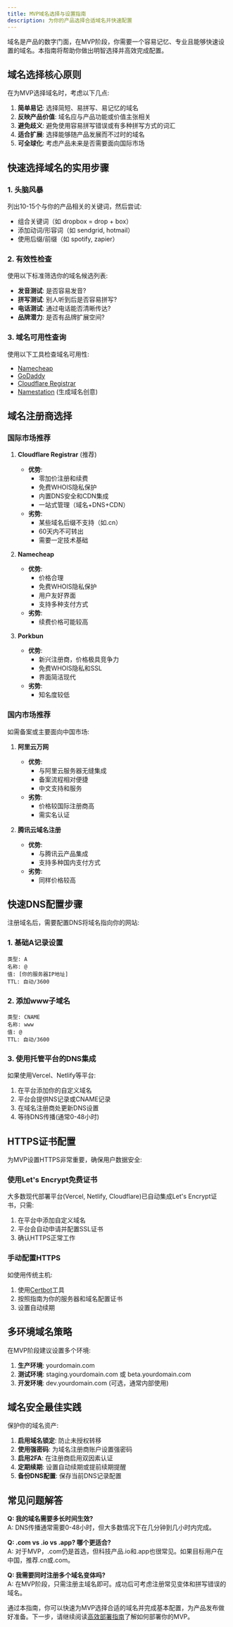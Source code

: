 ```yaml
---
title: MVP域名选择与设置指南
description: 为你的产品选择合适域名并快速配置
---
```


域名是产品的数字门面，在MVP阶段，你需要一个容易记忆、专业且能够快速设置的域名。本指南将帮助你做出明智选择并高效完成配置。

## 域名选择核心原则

在为MVP选择域名时，考虑以下几点:

1. **简单易记**: 选择简短、易拼写、易记忆的域名
2. **反映产品价值**: 域名应与产品功能或价值主张相关
3. **避免歧义**: 避免使用容易拼写错误或有多种拼写方式的词汇
4. **适合扩展**: 选择能够随产品发展而不过时的域名
5. **可全球化**: 考虑产品未来是否需要面向国际市场

## 快速选择域名的实用步骤

### 1. 头脑风暴

列出10-15个与你的产品相关的关键词，然后尝试:
- 组合关键词（如 dropbox = drop + box）
- 添加动词/形容词（如 sendgrid, hotmail）
- 使用后缀/前缀（如 spotify, zapier）

### 2. 有效性检查

使用以下标准筛选你的域名候选列表:
- **发音测试**: 是否容易发音?
- **拼写测试**: 别人听到后是否容易拼写?
- **电话测试**: 通过电话能否清晰传达?
- **品牌潜力**: 是否有品牌扩展空间?

### 3. 域名可用性查询

使用以下工具检查域名可用性:
- [Namecheap](https://www.namecheap.com/)
- [GoDaddy](https://www.godaddy.com/)
- [Cloudflare Registrar](https://www.cloudflare.com/products/registrar/)
- [Namestation](https://namestation.com/) (生成域名创意)

## 域名注册商选择

### 国际市场推荐

1. **Cloudflare Registrar** (推荐)
   - **优势**: 
     - 零加价注册和续费
     - 免费WHOIS隐私保护
     - 内置DNS安全和CDN集成
     - 一站式管理（域名+DNS+CDN）
   - **劣势**:
     - 某些域名后缀不支持（如.cn）
     - 60天内不可转出
     - 需要一定技术基础

2. **Namecheap**
   - **优势**:
     - 价格合理
     - 免费WHOIS隐私保护
     - 用户友好界面
     - 支持多种支付方式
   - **劣势**:
     - 续费价格可能较高

3. **Porkbun**
   - **优势**:
     - 新兴注册商，价格极具竞争力
     - 免费WHOIS隐私和SSL
     - 界面简洁现代
   - **劣势**:
     - 知名度较低

### 国内市场推荐

如需备案或主要面向中国市场:

1. **阿里云万网**
   - **优势**:
     - 与阿里云服务器无缝集成
     - 备案流程相对便捷
     - 中文支持和服务
   - **劣势**:
     - 价格较国际注册商高
     - 需实名认证

2. **腾讯云域名注册**
   - **优势**:
     - 与腾讯云产品集成
     - 支持多种国内支付方式
   - **劣势**:
     - 同样价格较高

## 快速DNS配置步骤

注册域名后，需要配置DNS将域名指向你的网站:

### 1. 基础A记录设置

```
类型: A
名称: @
值: [你的服务器IP地址]
TTL: 自动/3600
```

### 2. 添加www子域名

```
类型: CNAME
名称: www
值: @
TTL: 自动/3600
```

### 3. 使用托管平台的DNS集成

如果使用Vercel、Netlify等平台:

1. 在平台添加你的自定义域名
2. 平台会提供NS记录或CNAME记录
3. 在域名注册商处更新DNS设置
4. 等待DNS传播(通常0-48小时)

## HTTPS证书配置

为MVP设置HTTPS非常重要，确保用户数据安全:

### 使用Let's Encrypt免费证书

大多数现代部署平台(Vercel, Netlify, Cloudflare)已自动集成Let's Encrypt证书，只需:

1. 在平台中添加自定义域名
2. 平台会自动申请并配置SSL证书
3. 确认HTTPS正常工作

### 手动配置HTTPS

如使用传统主机:

1. 使用[Certbot](https://certbot.eff.org/)工具
2. 按照指南为你的服务器和域名配置证书
3. 设置自动续期

## 多环境域名策略

在MVP阶段建议设置多个环境:

1. **生产环境**: yourdomain.com
2. **测试环境**: staging.yourdomain.com 或 beta.yourdomain.com
3. **开发环境**: dev.yourdomain.com (可选，通常内部使用)

## 域名安全最佳实践

保护你的域名资产:

1. **启用域名锁定**: 防止未授权转移
2. **使用强密码**: 为域名注册商账户设置强密码
3. **启用2FA**: 在注册商启用双因素认证
4. **定期续期**: 设置自动续期或提前续期提醒
5. **备份DNS配置**: 保存当前DNS记录配置

## 常见问题解答

**Q: 我的域名需要多长时间生效?**  
A: DNS传播通常需要0-48小时，但大多数情况下在几分钟到几小时内完成。

**Q: .com vs .io vs .app? 哪个更适合?**  
A: 对于MVP，.com仍是首选，但科技产品.io和.app也很常见。如果目标用户在中国，推荐.cn或.com。

**Q: 我需要同时注册多个域名变体吗?**  
A: 在MVP阶段，只需注册主域名即可。成功后可考虑注册常见变体和拼写错误的域名。

通过本指南，你可以快速为MVP选择合适的域名并完成基本配置，为产品发布做好准备。下一步，请继续阅读[高效部署指南](/docs/launching/deployment-and-filing)了解如何部署你的MVP。

